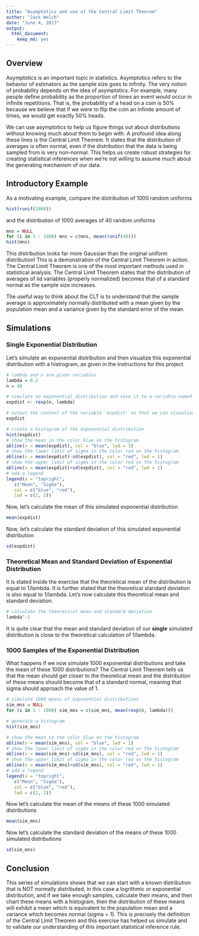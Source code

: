 ```yaml
---
title: "Asymptotics and use of the Central Limit Theorem"
author: "Jack Welch"
date: "June 4, 2017"
output:
  html_document:
    keep_md: yes
---
```


## Overview
Asymptotics is an important topic in statistics. Asymptotics refers to the behavior of estimators as the sample size goes to infinity. The very notion of probability depends on the idea of asymptotics. For example, many people define probability as the proportion of times an event would occur in infinite repetitions. That is, the probability of a head on a coin is 50% because we believe that if we were to flip the coin an infinite amount of times, we would get exactly 50% heads.

We can use asymptotics to help us figure things out about distributions without knowing much about them to begin with. A profound idea along these lines is the Central Limit Theorem. It states that the distribution of averages is often normal, even if the distribution that the data is being sampled from is very non-normal. This helps us create robust strategies for creating statistical inferences when we're not willing to assume much about the generating mechanism of our data.

## Introductory Example

As a motivating example, compare the distribution of 1000 random uniforms

```r
hist(runif(1000))
```

and the distribution of 1000 averages of 40 random uniforms

```r
mns = NULL
for (i in 1 : 1000) mns = c(mns, mean(runif(40)))
hist(mns)
```

This distribution looks far more Gaussian than the original uniform distribution!  This is a demonstration of the Central Limit Theorem in action.  The Central Limit Theorem is one of the most important methods used in statistical analysis.  The Central Limit Theorem states that the distribution of averages of iid variables (properly normalized) becomes that of a standard normal as the sample size increases.

The useful way to think about the CLT is to understand that the sample average is approximately normally distributed with a mean given by the population mean and a variance given by the standard error of the mean.

## Simulations

### Single Exponential Distribution

Let's simulate an exponential distribution and then visualize this exponential distribution with a histrogram, as given in the instructions for this project.

```r
# lambda and n are given variables
lambda = 0.2
n = 40

# simulate an exponential distribution and save it to a variable named 'expdist'
expdist <- rexp(n, lambda)

# output the content of the variable 'expdist' so that we can visualize the contents
expdist

# create a histogram of the exponential distribution
hist(expdist)
# show the mean in the color blue on the histogram
abline(v = mean(expdist), col = "blue", lwd = 1)
# show the lower limit of sigma in the color red on the histogram
abline(v = mean(expdist)-sd(expdist), col = "red", lwd = 1)
# show the upper limit of sigma in the color red on the histogram
abline(v = mean(expdist)+sd(expdist), col = "red", lwd = 1)
# add a legend
legend(x = "topright", 
   c("Mean", "Sigma"),
   col = c("blue", "red"),
   lwd = c(2, 2))

```

Now, let's calculate the mean of this simulated exponential distribution

```r
mean(expdist)
```

Now, let's calculate the standard deviation of this simulated exponential distribution

```r
sd(expdist)
```

### Theoretical Mean and Standard Deviation of Exponential Distribution

It is stated inside the exercise that the theoretical mean of the distribution is equal to 1/lambda.  It is further stated that the theoretical standard deviation is also equal to 1/lambda. Let's now calculate this theoretical mean and standard deviation.

```r
# calculate the theoretical mean and standard deviation
lambda^-1
```

It is quite clear that the mean and standard deviation of our **single** simulated distribution is close to the theoretical calculation of 1/lambda.

### 1000 Samples of the Exponential Distribution

What happens if we now simulate 1000 exponential distributions and take the mean of these 1000 distributions?  The Central Limit Theorem tells us that the mean should get closer to the theoretical mean and the distribution of these means should become that of a standard normal, meaning that sigma should approach the value of 1.

```r
# simulate 1000 means of exponential distributions
sim_mns = NULL
for (i in 1 : 1000) sim_mns = c(sim_mns, mean(rexp(n, lambda)))

# generate a histogram
hist(sim_mns)

# show the mean in the color blue on the histogram
abline(v = mean(sim_mns), col = "blue", lwd = 1)
# show the lower limit of sigma in the color red on the histogram
abline(v = mean(sim_mns)-sd(sim_mns), col = "red", lwd = 1)
# show the upper limit of sigma in the color red on the histogram
abline(v = mean(sim_mns)+sd(sim_mns), col = "red", lwd = 1)
# add a legend
legend(x = "topright", 
   c("Mean", "Sigma"),
   col = c("blue", "red"),
   lwd = c(2, 2))

```

Now let's calculate the mean of the means of these 1000 simulated distributions

```r
mean(sim_mns)
```

Now let's calculate the standard deviation of the means of these 1000 simulated distributions

```r
sd(sim_mns)
```

## Conclusion

This series of simulations shows that we can start with a known distribution that is NOT normally distributed, in this case a logrithmic or exponential distribution, and if we take enough samples, calculate their means, and then chart these means with a histogram, then the distribution of these means will exhibit a mean which is equivalent to the population mean and a variance which becomes normal (sigma = 1).  This is precisely the definition of the Central Limit Theorem and this exercise has helped us simulate and to validate our understanding of this important statistical inference rule.

